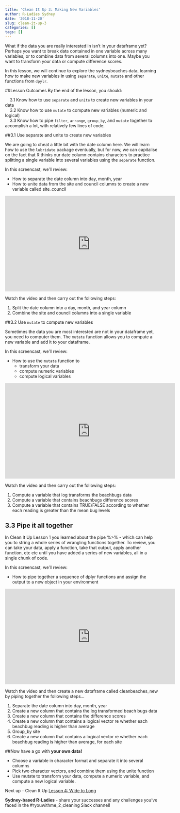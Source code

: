 ```yaml
---
title: 'Clean It Up 3: Making New Variables'
author: R-Ladies Sydney
date: '2018-11-20'
slug: clean-it-up-3
categories: []
tags: []
---
```



What if the data you are really interested in isn’t in your dataframe yet? Perhaps you want to break data contained in one variable across many variables, or to combine data from several columns into one. Maybe you want to transform your data or compute difference scores. 

In this lesson, we will continue to explore the sydneybeaches data, learning how to make new variables in using  `separate`, `unite`, `mutate` and other functions from `dpylr`. 

##Lesson Outcomes
By the end of the lesson, you should:  


|     3.1 Know how to use `separate` and `unite` to create new variables in your data
|     3.2 Know how to use `mutate` to compute new variables (numeric and logical)
|     3.3 Know how to pipe `filter`, `arrange`, `group_by`, and `mutate` together to accomplish a lot, with relatively few lines of code. 

##3.1 Use separate and unite to create new variables 

We are going to cheat a little bit with the date column here. We will learn how to use the `lubridate` package eventually, but for now, we can capitalise on the fact that R thinks our date column contains characters to practice splitting a single variable into several variables using the `separate` function. 

In this screencast, we’ll review:

  * How to separate the date column into day, month, year 
  * How to unite data from the site and council columns to create a new variable called site_council

<iframe width="560" height="315" src="https://www.youtube.com/embed/tg54v8CJ5BQ" frameborder="0" allow="accelerometer; autoplay; encrypted-media; gyroscope; picture-in-picture" allowfullscreen></iframe>

Watch the video and then carry out the following steps:  

1. Split the date column into a day, month, and year column
2. Combine the site and council columns into a single variable

##3.2 Use `mutate` to compute new variables

Sometimes the data you are most interested are not in your dataframe yet, you need to computer them. The `mutate` function allows you to compute a new variable and add it to your dataframe. 

In this screencast, we’ll review:

* How to use the `mutate` function to 
    + transform your data 
    + compute numeric variables
    + compute logical variables  

<iframe width="560" height="315" src="https://www.youtube.com/embed/IeKcebwlGvA" frameborder="0" allow="accelerometer; autoplay; encrypted-media; gyroscope; picture-in-picture" allowfullscreen></iframe>

Watch the video and then carry out the following steps:  

1. Compute a variable that log transforms the beachbugs data
2. Compute a variable that contains beachbugs difference scores
3. Compute a variable that contains TRUE/FALSE according to whether each reading is greater than the mean bug levels

## 3.3 Pipe it all together

In Clean It Up Lesson 1 you learned about the pipe %>% - which can help you to string a whole series of wrangling functions together. To review, you can take your data, apply a function, take that output, apply another function, etc etc until you have added a series of new variables, all in a single chunk of code. 

In this screencast, we’ll review:

* How to pipe together a sequence of dplyr functions and assign the output to a new object in your environment

<iframe width="560" height="315" src="https://www.youtube.com/embed/Fmcxq1owMp0" frameborder="0" allow="accelerometer; autoplay; encrypted-media; gyroscope; picture-in-picture" allowfullscreen></iframe>

Watch the video and then create a new dataframe called cleanbeaches_new by piping together the following steps…  

1. Separate the date column into day, month, year
2. Create a new column that contains the log transformed beach bugs data
3. Create a new column that contains the difference scores
4. Create a new column that contains a logical vector re whether each beachbug reading is higher than average
5. Group_by site
6. Create a new column that contains a logical vector re whether each beachbug reading is higher than average, for each site

##Now have a go with **your own data!**

- Choose a variable in character format and separate it into several columns 
- Pick two character vectors, and combine them using the unite function 
- Use mutate to transform your data, compute a numeric variable, and compute a new logical variable. 


Next up - Clean It Up [Lesson 4: Wide to Long](/post/2018/11/28/clean-it-up-4/)

**Sydney-based R-Ladies** - share your successes and any challenges you've faced in the #ryouwithme_2_cleaning Slack channel! 
